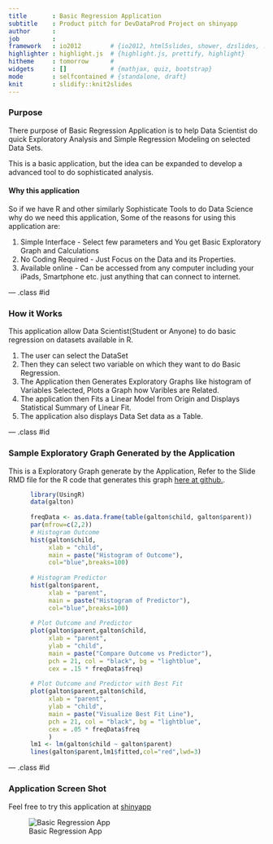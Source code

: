 ```yaml
---
title       : Basic Regression Application
subtitle    : Product pitch for DevDataProd Project on shinyapp
author      : 
job         : 
framework   : io2012        # {io2012, html5slides, shower, dzslides, ...}
highlighter : highlight.js  # {highlight.js, prettify, highlight}
hitheme     : tomorrow      # 
widgets     : []            # {mathjax, quiz, bootstrap}
mode        : selfcontained # {standalone, draft}
knit        : slidify::knit2slides
---
```


### Purpose
There purpose of Basic Regression Application is to help Data Scientist do quick Exploratory Analysis and Simple Regression Modeling on selected Data Sets.

This is a basic application, but the idea can be expanded to develop a advanced tool to do sophisticated analysis.

#### Why this application
So if we have R and other similarly Sophisticate Tools to do Data Science  why do we need this application, Some of the reasons for using this application are: 

1. Simple Interface - Select few parameters and You get Basic Exploratory Graph and Calculations
2. No Coding Required - Just Focus on the Data and its Properties.
3. Available online - Can be accessed from any computer including your iPads, Smartphone etc. just anything that can connect to internet.


--- .class #id 

### How it Works
This application allow Data Scientist(Student or Anyone) to do basic regression on datasets available in R. 

1. The user can select the DataSet 
2. Then they can select two variable on which they want to do Basic Regression.
3. The Application then  Generates Exploratory Graphs like histogram of Variables Selected, Plots a Graph how Varibles are Related.
4. The application then Fits a Linear Model from Origin and Displays Statistical Summary of Linear Fit.
5. The application also displays Data Set data as a Table. 


--- .class #id 

### Sample Exploratory Graph Generated by the Application
This is a Exploratory Graph generate by the Application, Refer to the Slide RMD file for the R code that generates this graph [here at github.](https://skahali.shinyapps.io/devdataprod-assignment/).

```r
      library(UsingR)
      data(galton)
      
      freqData <- as.data.frame(table(galton$child, galton$parent))
      par(mfrow=c(2,2))
      # Histogram Outcome
      hist(galton$child, 
           xlab = "child", 
           main = paste("Histogram of Outcome"),
           col="blue",breaks=100)
      
      # Histogram Predictor
      hist(galton$parent, 
           xlab = "parent", 
           main = paste("Histogram of Predictor"),
           col="blue",breaks=100)    
      
      # Plot Outcome and Predictor 
      plot(galton$parent,galton$child,
           xlab = "parent",
           ylab = "child",
           main = paste("Compare Outcome vs Predictor"),
           pch = 21, col = "black", bg = "lightblue",
           cex = .15 * freqData$freq)
      
      # Plot Outcome and Predictor with Best Fit
      plot(galton$parent,galton$child,
           xlab = "parent",
           ylab = "child",
           main = paste("Visualize Best Fit Line"),
           pch = 21, col = "black", bg = "lightblue",
           cex = .05 * freqData$freq 
           )
      lm1 <- lm(galton$child ~ galton$parent)
      lines(galton$parent,lm1$fitted,col="red",lwd=3)
```


--- .class #id 

### Application Screen Shot
Feel free to try this application at [shinyapp](https://skahali.shinyapps.io/devdataprod-assignment/) 

![Basic Regression App](AppScreen.PNG)
